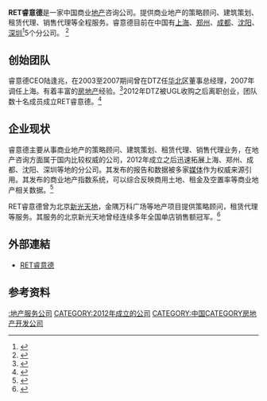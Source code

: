 '''RET睿意德'''是一家中国商业[[地产|地产]]咨询公司。提供商业地产的策略顾问、建筑策划、租赁代理、销售代理等全程服务。睿意德目前在中国有[[上海|上海]]、[[郑州|郑州]]、[[成都|成都]]、[[沈阳|沈阳]]、[[深圳|深圳]]<ref>{{Cite web|url=https://sy.house.qq.com/a/20180420/015938.htm|title=睿意德系全线扩张 开设深圳公司并委任陈耀华为总经理|accessdate=|author=腾讯房产|date=|publisher=|archive-date=2019-02-17|archive-url=https://web.archive.org/web/20190217164900/https://sy.house.qq.com/a/20180420/015938.htm|dead-url=no}}</ref>5个分公司。
<ref name="新浪乐居">{{Cite web |url=http://sh.house.sina.com.cn/news/2013-06-04/10203233816.shtml |title=新浪乐居：RET睿意德布局中国 地产顾问进入专业细分时代 |accessdate=2014-07-09 |archive-date=2014-07-15 |archive-url=https://web.archive.org/web/20140715030146/http://sh.house.sina.com.cn/news/2013-06-04/10203233816.shtml |dead-url=no }}</ref>

== 创始团队 ==

睿意德CEO陆逢兆，在2003至2007期间曾在DTZ任[[华北|华北]]区董事总经理，2007年调任上海。有着丰富的[[房地产|房地产]]经验。<ref name="商都网">{{Cite web |url=http://house.shangdu.com/daili/16/elite_10 |title=商都网：RET睿意德行政总裁：陆逢兆 |accessdate=2014-07-09 |archive-date=2014-04-20 |archive-url=https://web.archive.org/web/20140420213311/http://house.shangdu.com/daili/16/elite_10 |dead-url=no }}</ref>2012年DTZ被UGL收购之后离职创业，团队数十名成员成立RET睿意德。<ref>{{Cite web |url=http://finance.eastmoney.com/news/1586,20130617298484224.html |title=东方财富网：RET睿意德迅速布局中国市场 |access-date=2014-07-09 |archive-url=https://web.archive.org/web/20140714145714/http://finance.eastmoney.com/news/1586,20130617298484224.html |archive-date=2014-07-14 |dead-url=yes }}</ref>

== 企业现状 ==

睿意德主要从事商业地产的策略顾问、建筑策划、租赁代理、销售代理业务，在地产咨询方面属于国内比较权威的公司，2012年成立之后迅速拓展上海、郑州、成都、沈阳、深圳等地的分公司。其发布的报告和数据被多家[[媒体|媒体]]作为权威来源引用。其发布的商业地产指数系统，可以综合反映商用土地、租金及空置率等商业地产相关数据。<ref>{{Cite web |url=http://sz.house.163.com/14/0423/08/9QGJUOLC00074KCM.html?f=jsearch |title=网易房产：RET睿意德发布中国首个商业地产指数系统 |access-date=2014-07-09 |archive-url=https://web.archive.org/web/20140714190937/http://sz.house.163.com/14/0423/08/9QGJUOLC00074KCM.html?f=jsearch |archive-date=2014-07-14 |dead-url=yes }}</ref>

RET睿意德曾为北京[[新光天地|新光天地]]，金隅万科广场等地产项目提供策略顾问，租赁代理等服务。其服务的北京新光天地曾经连续多年全国单店销售额冠军。<ref>{{Cite web |url=http://www.retproperty.com/History.asp |title=RET睿意德：公司发展 |accessdate=2014-07-09 |archive-date=2014-07-14 |archive-url=https://web.archive.org/web/20140714170807/http://www.retproperty.com/History.asp |dead-url=no }}</ref>

==外部連結==
* [http://www.retproperty.com/ RET睿意德]{{Wayback|url=http://www.retproperty.com/ |date=20140714232730 }}

== 参考资料 ==
{{reflist}}

[[:地产服务公司|:地产服务公司]]
[[CATEGORY:2012年成立的公司|CATEGORY:2012年成立的公司]]
[[CATEGORY:中国CATEGORY房地产开发公司|CATEGORY:中国CATEGORY房地产开发公司]]